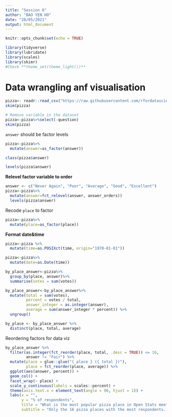 ```yaml
---
title: "Session 8"
author: "BAO YEN HO"
date: "28/05/2021"
output: html_document
---
```


```r
knitr::opts_chunk$set(echo = TRUE)
```

```r
library(tidyverse)
library(lubridate)
library(scales)
library(skimr)
#Check **theme_set(theme_light())**
```

# Data wrangling anf visualisation

```r
pizza<- readr::read_csv("https://raw.githubusercontent.com/rfordatascience/tidytuesday/master/data/2019/2019-10-01/pizza_jared.csv")
skim(pizza)

# Remove variable in the dataset
pizza<-pizza%>%select(-question)
skim(pizza)
```

`answer` should be factor levels

```r
pizza<-pizza%>%
  mutate(answer=as_factor(answer))

class(pizza$answer)

levels(pizza$answer)

```

**Relevel factor variable to order**

```r
answer <- c("Never Again", "Poor", "Average", "Good", "Excellent")
pizza<-pizza%>%
  mutate(answer=fct_relevel(answer, answer_orders))
  levels(pizza$answer)

```

Recode `place` to factor
```r
pizza<-pizza%>%
  mutate(place=as_factor(place))

```

**Format date&time**
```r
pizza<-pizza %>%
  mutate(time=as.POSIXct(time, origin="1970-01-01"))

pizza<-pizza%>%
  mutate(date=as.Date(time))

```

```r
by_place_answer<-pizza%>%
  group_by(place, answer)%>%
  summarise(votes = sum(votes))

by_place_answer<-by_place_answer%>%
  mutate(total = sum(votes),
         percent = votes / total,
         answer_integer = as.integer(answer),
         average = sum(answer_integer * percent)) %>%
  ungroup()

by_place <- by_place_answer %>%
  distinct(place, total, average)
```

Reordering factors for data viz

```r
by_place_answer %>%
  filter(as.integer(fct_reorder(place, total, .desc = TRUE)) <= 16,
         answer != "Fair") %>%
  mutate(place = glue::glue("{ place } ({ total })"),
         place = fct_reorder(place, average)) %>%
  ggplot(aes(answer, percent)) +
  geom_col() +
  facet_wrap(~ place) +
  scale_y_continuous(labels = scales::percent) +
  theme(axis.text.x = element_text(angle = 90, hjust = 1)) +
  labs(x = "",
       y = "% of respondents",
       title = "What is the most popular pizza place in Open Stats meetup?",
       subtitle = "Only the 16 pizza places with the most respondents. # respondents shown in parentheses.")
```

